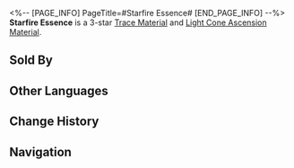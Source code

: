 <%-- [PAGE_INFO]
PageTitle=#Starfire Essence#
[END_PAGE_INFO] --%>
{{Item Infobox
|title       = Starfire Essence
|id          = 110222
|image       = Item Starfire Essence.png
|type        = 
|invCategory = Upgrade Materials
|rarity      = 3
|effect      = A mature heliobus that ran away after the Flaming Catastrophe War. Used to level up Traces moderately for {{Color|h|Nihility}} characters.
|description = The size of a heliobus's flame when it materializes indicates its strength. This torch-like heliobus has just tasted consciousness and is eager to devour its host's emotions and desires.
|source1     = Calyx (Alchemy Commission)
|source2     = Calyx (Alchemy Commission)
|source3     = [[Omni-Synthesizer]] &mdash; Material Synthesis
|source4     = Embers Exchange
|source5     = [[Omni-Synthesizer]] &mdash; Material Exchange
}}
{{Description|1=''"Absorb their emotions and sway their wills..."''}}
'''Starfire Essence''' is a 3-star [[Trace Material]] and [[Light Cone Ascension Material]].

==Sold By==
{{Shop Availability}}

==Other Languages==
{{Other Languages
|en   = Starfire Essence
|zhs  = 星火之精
|zht  = 星火之精
|ja   = 星火の精
|ko   = 불꽃의 정령
|es   = Esencia de fuego estelar
|fr   = Essence de feu d'étoiles
|ru   = Эссенция звёздного огня
|th   = Starfire Essence
|vi   = Linh Hồn Tinh Hỏa
|de   = Sternenfeuer-Essenz
|id   = Starfire Essence
|pt   = Essência de Chama Estelar
}}

==Change History==
{{Change History|2.0}}

==Navigation==
{{Upgrade Material Navbox}}